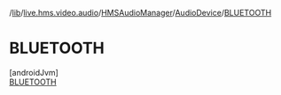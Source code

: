/[lib](/api-reference/android/v2/home/content)/[live.hms.video.audio](../../../index)/[HMSAudioManager](../../index)/[AudioDevice](../index)/[BLUETOOTH](index)

# BLUETOOTH

[androidJvm]\
[BLUETOOTH](index)
